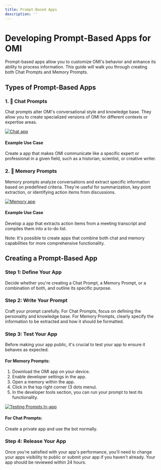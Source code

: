 ```yaml
---
title: Prompt-Based Apps
description: ''
---
```


# Developing Prompt-Based Apps for OMI

Prompt-based apps allow you to customize OMI's behavior and enhance its ability to process information. This guide
will walk you through creating both Chat Prompts and Memory Prompts.

## Types of Prompt-Based Apps

### 1. 💬 Chat Prompts

Chat prompts alter OMI's conversational style and knowledge base. They allow you to create specialized versions of
OMI for different contexts or expertise areas.

[![Chat app](https://img.youtube.com/vi/k1XhccNDT94/0.jpg)](https://youtube.com/shorts/k1XhccNDT94)

#### Example Use Case

Create a app that makes OMI communicate like a specific expert or professional in a given field, such as a
historian, scientist, or creative writer.

### 2. 🧠 Memory Prompts

Memory prompts analyze conversations and extract specific information based on predefined criteria. They're useful for
summarization, key point extraction, or identifying action items from discussions.

[![Memory app](https://img.youtube.com/vi/Y3ehX_ueQmE/0.jpg)](https://youtube.com/shorts/Y3ehX_ueQmE)

#### Example Use Case

Develop a app that extracts action items from a meeting transcript and compiles them into a to-do list.

Note: It's possible to create apps that combine both chat and memory capabilities for more comprehensive
functionality.

## Creating a Prompt-Based App

### Step 1: Define Your App

Decide whether you're creating a Chat Prompt, a Memory Prompt, or a combination of both, and outline its specific
purpose.

### Step 2: Write Your Prompt

Craft your prompt carefully. For Chat Prompts, focus on defining the personality and knowledge base. For Memory Prompts,
clearly specify the information to be extracted and how it should be formatted.

### Step 3: Test Your App

Before making your app public, it's crucial to test your app to ensure it behaves as expected.

#### For Memory Prompts:

1. Download the OMI app on your device.
2. Enable developer settings in the app.
3. Open a memory within the app.
4. Click in the top right corner (3 dots menu).
5. In the developer tools section, you can run your prompt to test its functionality.

[![Testing Prompts In-app](https://img.youtube.com/vi/MODjSoTMAh0/0.jpg)](https://youtube.com/shorts/MODjSoTMAh0)

#### For Chat Prompts:

Create a private app and use the bot normally.

### Step 4: Release Your App

Once you're satisfied with your app's performance, you'll need to change your apps visibility to public or submit your app if you haven't already. Your app should be reviewed within 24 hours.
